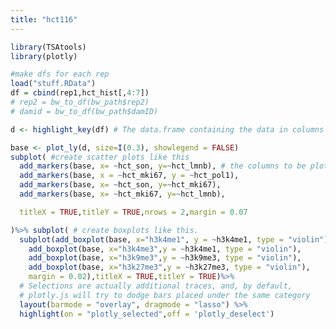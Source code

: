 ```yaml
---
title: "hct116"
---
```


```r
library(TSAtools)
library(plotly)
```


```r
#make dfs for each rep
load("stuff.RData")
df = cbind(rep1,hct_hist[,4:7])
# rep2 = bw_to_df(bw_path$rep2)
# damid = bw_to_df(bw_path$damID)


```

```r
d <- highlight_key(df) # The data.frame containing the data in columns

base <- plot_ly(d, size=I(0.3), showlegend = FALSE) 
subplot( #create scatter plots like this
  add_markers(base, x= ~hct_son, y=~hct_lmnb), # the columns to be plotted title
  add_markers(base, x = ~hct_mki67, y = ~hct_pol1),
  add_markers(base, x= ~hct_son, y=~hct_mki67),
  add_markers(base, x= ~hct_mki67, y=~hct_lmnb),

  titleX = TRUE,titleY = TRUE,nrows = 2,margin = 0.07 

)%>% subplot( # create boxplots like this.
  subplot(add_boxplot(base, x="h3k4me1", y = ~h3k4me1, type = "violin"),
    add_boxplot(base, x="h3k4me3",y = ~h3k4me1, type = "violin"),
    add_boxplot(base, x="h3k9me3",y = ~h3k9me3, type = "violin"),
    add_boxplot(base, x="h3k27me3",y = ~h3k27me3, type = "violin"),
    margin = 0.02),titleX = TRUE,titleY = TRUE)%>%
  # Selections are actually additional traces, and, by default, 
  # plotly.js will try to dodge bars placed under the same category
  layout(barmode = "overlay", dragmode = "lasso") %>%
  highlight(on = "plotly_selected",off = 'plotly_deselect')
```



